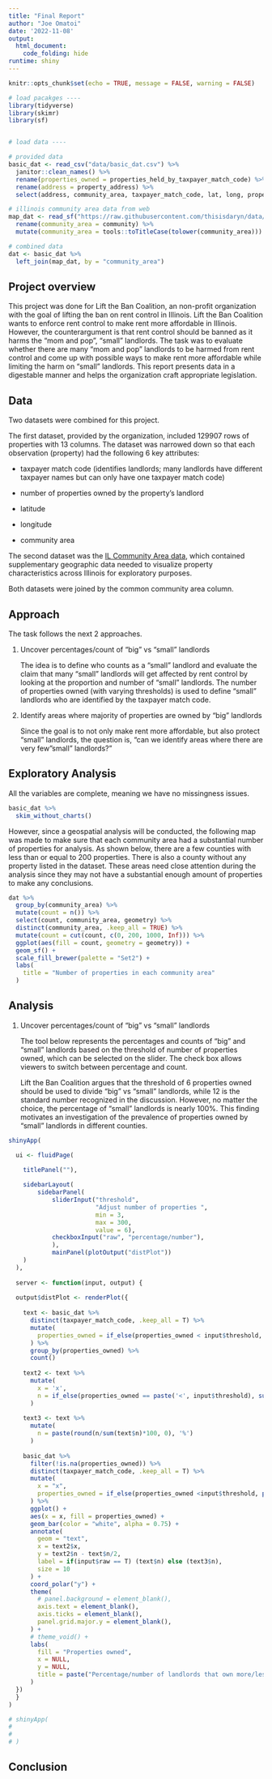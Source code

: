 ```yaml
---
title: "Final Report"
author: "Joe Omatoi"
date: '2022-11-08'
output: 
  html_document: 
    code_folding: hide
runtime: shiny
---
```


```r
knitr::opts_chunk$set(echo = TRUE, message = FALSE, warning = FALSE)
```

```r
# load pacakges ----
library(tidyverse)
library(skimr)
library(sf)


# load data ----

# provided data
basic_dat <- read_csv("data/basic_dat.csv") %>% 
  janitor::clean_names() %>% 
  rename(properties_owned = properties_held_by_taxpayer_match_code) %>% 
  rename(address = property_address) %>% 
  select(address, community_area, taxpayer_match_code, lat, long, properties_owned) 

# illinois community area data from web
map_dat <- read_sf("https://raw.githubusercontent.com/thisisdaryn/data/master/geo/chicago/Comm_Areas.geojson") %>% 
  rename(community_area = community) %>% 
  mutate(community_area = tools::toTitleCase(tolower(community_area))) 

# combined data
dat <- basic_dat %>% 
  left_join(map_dat, by = "community_area")

```

## Project overview

This project was done for Lift the Ban Coalition, an non-profit organization with the goal of lifting the ban on rent control in Illinois. Lift the Ban Coalition wants to enforce rent control to make rent more affordable in Illinois. However, the counterargument is that rent control should be banned as it harms the "mom and pop", "small" landlords. The task was to evaluate whether there are many "mom and pop" landlords to be harmed from rent control and come up with possible ways to make rent more affordable while limiting the harm on "small" landlords. This report presents data in a digestable manner and helps the organization craft appropriate legislation.

## Data

Two datasets were combined for this project.

The first dataset, provided by the organization, included 129907 rows of properties with 13 columns. The dataset was narrowed down so that each observation (property) had the following 6 key attributes:

-   taxpayer match code (identifies landlords; many landlords have different taxpayer names but can only have one taxpayer match code)

-   number of properties owned by the property's landlord

-   latitude

-   longitude

-   community area

The second dataset was the [IL Community Area data](https://raw.githubusercontent.com/thisisdaryn/data/master/geo/chicago/Comm_Areas.geojson%22), which contained supplementary geographic data needed to visualize property characteristics across Illinois for exploratory purposes.

Both datasets were joined by the common community area column.

## Approach

The task follows the next 2 approaches.

1.  Uncover percentages/count of "big" vs "small" landlords

    The idea is to define who counts as a "small" landlord and evaluate the claim that many "small" landlords will get affected by rent control by looking at the proportion and number of "small" landlords. The number of properties owned (with varying thresholds) is used to define "small" landlords who are identified by the taxpayer match code.

2.  Identify areas where majority of properties are owned by "big" landlords

    Since the goal is to not only make rent more affordable, but also protect "small" landlords, the question is, "can we identify areas where there are very few "small" landlords?"

## Exploratory Analysis

All the variables are complete, meaning we have no missingness issues.

```r
basic_dat %>% 
  skim_without_charts()
```

However, since a geospatial analysis will be conducted, the following map was made to make sure that each community area had a substantial number of properties for analysis. As shown below, there are a few counties with less than or equal to 200 properties. There is also a county without any property listed in the dataset. These areas need close attention during the analysis since they may not have a substantial enough amount of properties to make any conclusions.

```r
dat %>% 
  group_by(community_area) %>% 
  mutate(count = n()) %>% 
  select(count, community_area, geometry) %>% 
  distinct(community_area, .keep_all = TRUE) %>% 
  mutate(count = cut(count, c(0, 200, 1000, Inf))) %>% 
  ggplot(aes(fill = count, geometry = geometry)) + 
  geom_sf() +
  scale_fill_brewer(palette = "Set2") +
  labs(
    title = "Number of properties in each community area"
  )
```

## Analysis

1.  Uncover percentages/count of "big" vs "small" landlords

    The tool below represents the percentages and counts of "big" and "small" landlords based on the threshold of number of properties owned, which can be selected on the slider. The check box allows viewers to switch between percentage and count.

    Lift the Ban Coalition argues that the threshold of 6 properties owned should be used to divide "big" vs "small" landlords, while 12 is the standard number recognized in the discussion. However, no matter the choice, the percentage of "small" landlords is nearly 100%. This finding motivates an investigation of the prevalence of properties owned by "small" landlords in different counties.

```r
shinyApp(

  ui <- fluidPage(
    
    titlePanel(""),

    sidebarLayout(
        sidebarPanel(
            sliderInput("threshold",
                        "Adjust number of properties ",
                        min = 3,
                        max = 300,
                        value = 6),
            checkboxInput("raw", "percentage/number"),
            ),
            mainPanel(plotOutput("distPlot"))
    )
  ),
  
  server <- function(input, output) {
  
  output$distPlot <- renderPlot({
    
    text <- basic_dat %>% 
      distinct(taxpayer_match_code, .keep_all = T) %>% 
      mutate(
        properties_owned = if_else(properties_owned < input$threshold, paste('<', input$threshold), paste('>', input$threshold))
      ) %>% 
      group_by(properties_owned) %>% 
      count() 
    
    text2 <- text %>% 
      mutate(
        x = 'x',
        n = if_else(properties_owned == paste('<', input$threshold), sum(text$n), n)
      )
    
    text3 <- text %>% 
      mutate(
        n = paste(round(n/sum(text$n)*100, 0), '%')
      )
    
    basic_dat %>% 
      filter(!is.na(properties_owned)) %>% 
      distinct(taxpayer_match_code, .keep_all = T) %>% 
      mutate(
        x = "x",
        properties_owned = if_else(properties_owned <input$threshold, paste('<', input$threshold), paste('>', input$threshold))
      ) %>% 
      ggplot() +
      aes(x = x, fill = properties_owned) +
      geom_bar(color = "white", alpha = 0.75) +
      annotate(
        geom = "text",
        x = text2$x,
        y = text2$n - text$n/2,
        label = if(input$raw == T) (text$n) else (text3$n),
        size = 10
      ) +
      coord_polar("y") +
      theme(
        # panel.background = element_blank(),
        axis.text = element_blank(),
        axis.ticks = element_blank(),
        panel.grid.major.y = element_blank(),
      ) +
      # theme_void() +
      labs(
        fill = "Properties owned",
        x = NULL,
        y = NULL,
        title = paste("Percentage/number of landlords that own more/less than", input$threshold, "properties", sep = " ")
      )
  })
  }
)
```

```r
# shinyApp(
# 
#   
# )
```

## Conclusion
